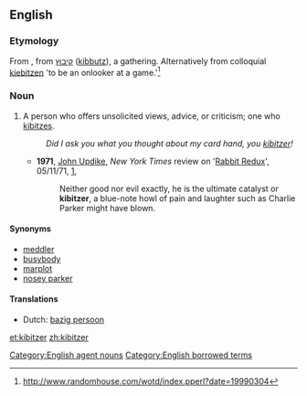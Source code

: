 ==English==

===Etymology===
From {{etyl|yi}}, from {{etyl|he}} [[קיבוץ]] ([[kibbutz]]), a gathering.  Alternatively from colloquial {{etyl|de}} [[kiebitzen]] 'to be an onlooker at a game.'<ref>http://www.randomhouse.com/wotd/index.pperl?date=19990304</ref>
<references />

===Noun===
{{en-noun}}

# A person who offers unsolicited views, advice, or criticism; one who [[kibitz]]es.
#: ''Did I ask you what you thought about my card hand, you [[kibitzer]]!''
#* '''1971''', [[w:John Updike|John Updike]], ''New York Times'' review on '[[w:Rabbit Redux|Rabbit Redux]]', 05/11/71, [http://www.nytimes.com/1971/11/05/books/updike-rabbit.html],
#*: Neither good nor evil exactly, he is the ultimate catalyst or '''kibitzer''', a blue-note howl of pain and laughter such as Charlie Parker might have blown.

====Synonyms====
* [[meddler]]
* [[busybody]]
* [[marplot]]
* [[nosey parker]]

====Translations====
{{trans-top|meddlesome person who tells others what to do}}
*Dutch: [[bazig persoon]] {{n}}
{{trans-mid}}
{{trans-bottom}}

[[Category:English agent nouns]]
[[Category:English borrowed terms]]

[[et:kibitzer]]
[[zh:kibitzer]]